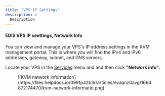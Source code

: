 ```yaml
---
title: "VPS IP Settings"
description: >
  Description
---
```


#### EDIS VPS IP seettings, Network Info

You can view and manage your VPS's IP address settings in the KVM management portal. This is where you will find the IPv4 and IPv6 addresses, gateway, subnet, and DNS servers.

Locate your VPS in the [Services](https://manage.edis.at/whmcs/clientarea.php?action=services) menu and and then click **"Network info".**

<figure>![KVM network information](https://files.helpdocs.io/099fp42b3r/articles/evaqnz0avg/1664872174470/kvm-network-informatio.png)</figure>